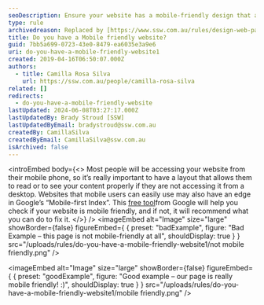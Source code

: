 ```yaml
---
seoDescription: Ensure your website has a mobile-friendly design that adapts to various devices, enhancing user experience and improving search engine rankings.
type: rule
archivedreason: Replaced by [https://www.ssw.com.au/rules/design-web-pages-to-work-on-mobile-and-tablets-screens-aka-responsive-web-design](/rules/design-web-pages-to-work-on-mobile-and-tablets-screens-aka-responsive-web-design)
title: Do you have a Mobile friendly website?
guid: 7bb5a699-0723-43e0-8479-ea6035e3a9e6
uri: do-you-have-a-mobile-friendly-website1
created: 2019-04-16T06:50:07.000Z
authors:
  - title: Camilla Rosa Silva
    url: https://ssw.com.au/people/camilla-rosa-silva
related: []
redirects:
  - do-you-have-a-mobile-friendly-website
lastUpdated: 2024-06-08T03:27:17.000Z
lastUpdatedBy: Brady Stroud [SSW]
lastUpdatedByEmail: bradystroud@ssw.com.au
createdBy: CamillaSilva
createdByEmail: CamillaSilva@ssw.com.au
isArchived: false
---
```


<introEmbed
  body={<>
Most people will be accessing your website from their mobile phone, so it’s really important to have a layout that allows them to read or to see your content properly if they are not accessing it from a desktop. Websites that mobile users can easily use may also have an edge in Google’s “Mobile-first Index”. This [free tool](https://search.google.com/test/mobile-friendly)from Google will help you check if your website is mobile friendly, and if not, it will recommend what you can do to fix it.
  </>}
/>
<imageEmbed
  alt="Image"
  size="large"
  showBorder={false}
  figureEmbed={ {
    preset: "badExample",
    figure: "Bad Example – this page is not mobile-friendly at all",
    shouldDisplay: true
  } }
  src="/uploads/rules/do-you-have-a-mobile-friendly-website1/not mobile friendly.png"
/>

<imageEmbed
  alt="Image"
  size="large"
  showBorder={false}
  figureEmbed={ {
    preset: "goodExample",
    figure: "Good example – our page is really mobile friendly! :)",
    shouldDisplay: true
  } }
  src="/uploads/rules/do-you-have-a-mobile-friendly-website1/mobile friendly.png"
/>
